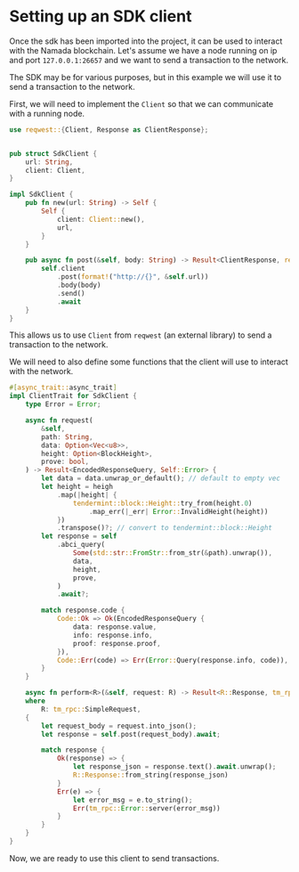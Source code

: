 # Setting up an SDK client

Once the sdk has been imported into the project, it can be used to interact with the Namada blockchain.
Let's assume we have a node running on ip and port `127.0.0.1:26657` and we want to send a transaction to the network.

The SDK may be for various purposes, but in this example we will use it to send a transaction to the network.

First, we will need to implement the `Client` so that we can communicate with a running node.

```rust
use reqwest::{Client, Response as ClientResponse};


pub struct SdkClient {
    url: String,
    client: Client,
}

impl SdkClient {
    pub fn new(url: String) -> Self {
        Self {
            client: Client::new(),
            url,
        }
    }

    pub async fn post(&self, body: String) -> Result<ClientResponse, reqwest::Error> {
        self.client
            .post(format!("http://{}", &self.url))
            .body(body)
            .send()
            .await
    }
}
```

This allows us to use `Client` from `reqwest` (an external library) to send a transaction to the network.

We will need to also define some functions that the client will use to interact with the network.

```rust
#[async_trait::async_trait]
impl ClientTrait for SdkClient {
    type Error = Error;

    async fn request(
        &self,
        path: String,
        data: Option<Vec<u8>>,
        height: Option<BlockHeight>,
        prove: bool,
    ) -> Result<EncodedResponseQuery, Self::Error> {
        let data = data.unwrap_or_default(); // default to empty vec
        let height = heigh
            .map(|height| {
                tendermint::block::Height::try_from(height.0)
                    .map_err(|_err| Error::InvalidHeight(height))
            })
            .transpose()?; // convert to tendermint::block::Height
        let response = self
            .abci_query(
                Some(std::str::FromStr::from_str(&path).unwrap()),
                data,
                height,
                prove,
            )
            .await?;

        match response.code {
            Code::Ok => Ok(EncodedResponseQuery {
                data: response.value,
                info: response.info,
                proof: response.proof,
            }),
            Code::Err(code) => Err(Error::Query(response.info, code)),
        }
    }

    async fn perform<R>(&self, request: R) -> Result<R::Response, tm_rpc::Error>
    where
        R: tm_rpc::SimpleRequest,
    {
        let request_body = request.into_json();
        let response = self.post(request_body).await;

        match response {
            Ok(response) => {
                let response_json = response.text().await.unwrap();
                R::Response::from_string(response_json)
            }
            Err(e) => {
                let error_msg = e.to_string();
                Err(tm_rpc::Error::server(error_msg))
            }
        }
    }
}
```

Now, we are ready to use this client to send transactions.